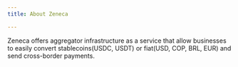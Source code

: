 ```yaml
---
title: About Zeneca

---
```




Zeneca offers aggregator infrastructure  as a service that allow businesses to easily convert stablecoins(USDC, USDT) or fiat(USD, COP, BRL, EUR) and send cross-border payments.




